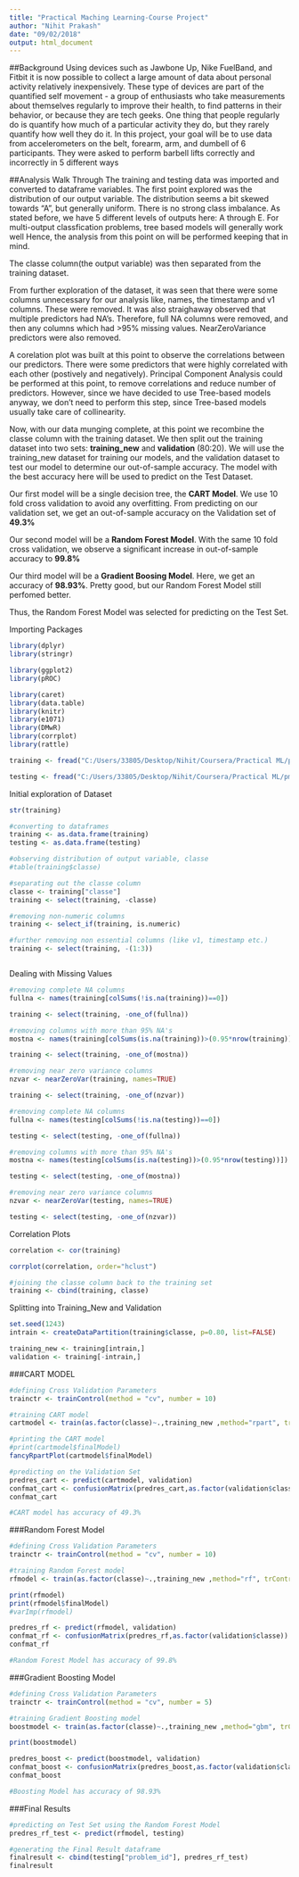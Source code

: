 ---
title: "Practical Maching Learning-Course Project"
author: "Nihit Prakash"
date: "09/02/2018"
output: html_document
---

##Background
Using devices such as Jawbone Up, Nike FuelBand, and Fitbit it is now possible to collect a large amount of data about personal activity relatively inexpensively. These type of devices are part of the quantified self movement - a group of enthusiasts who take measurements about themselves regularly to improve their health, to find patterns in their behavior, or because they are tech geeks. One thing that people regularly do is quantify how much of a particular activity they do, but they rarely quantify how well they do it. In this project, your goal will be to use data from accelerometers on the belt, forearm, arm, and dumbell of 6 participants. They were asked to perform barbell lifts correctly and incorrectly in 5 different ways

##Analysis Walk Through
The training and testing data was imported and converted to dataframe variables.
The first point explored was the distribution of our output variable. The distribution seems a bit skewed towards "A", but generally uniform. There is no strong class imbalance. As stated before, we have 5 different levels of outputs here: A through E. For multi-output classfication problems, tree based models will generally work well Hence, the analysis from this point on will be performed keeping that in mind. 

The classe column(the output variable) was then separated from the training dataset.

From further exploration of the dataset, it was seen that there were some columns unnecessary for our analysis like, names, the timestamp and v1 columns. These were removed. It was also straighaway observed that multiple predictors had NA's. Therefore, full NA columns were removed, and then any columns which had >95% missing values. NearZeroVariance predictors were also removed.

A corelation plot was built at this point to observe the correlations between our predictors. There were some predictors that were highly correlated with each other (postively and negatively). Principal Component Analysis could be performed at this point, to remove correlations and reduce number of predictors. However, since we have decided to use Tree-based models anyway, we don't need to perform this step, since Tree-based models usually take care of collinearity. 

Now, with our data munging complete, at this point we recombine the classe column with the training dataset. We then split out the training dataset into two sets: **training_new** and **validation** (80:20). We will use the training_new dataset for training our models, and the validation dataset to test our model to determine our out-of-sample accuracy. The model with the best accuracy here will be used to predict on the Test Dataset.  

Our first model will be a single decision tree, the **CART Model**. We use 10 fold cross validation to avoid any overfitting. From predicting on our validation set, we get an out-of-sample accuracy on the Validation set of **49.3%**

Our second model will be a **Random Forest Model**. With the same 10 fold cross validation, we observe a significant increase in out-of-sample accuracy to **99.8%**

Our third model will be a **Gradient Boosing Model**. Here, we get an accuracy of **98.93%**. Pretty good, but our Random Forest Model still perfomed better. 

Thus, the Random Forest Model was selected for predicting on the Test Set. 


Importing Packages
```{r Packages, echo=FALSE}

library(dplyr)
library(stringr)

library(ggplot2)
library(pROC)

library(caret)
library(data.table)
library(knitr)
library(e1071)
library(DMwR)
library(corrplot)
library(rattle)

```


```{r Importing Data ,echo=FALSE}

training <- fread("C:/Users/33805/Desktop/Nihit/Coursera/Practical ML/pml-training.csv")

testing <- fread("C:/Users/33805/Desktop/Nihit/Coursera/Practical ML/pml-testing.csv")

```

Initial exploration of Dataset
```{r Initial exploration of Dataset, echo=FALSE}
str(training)

#converting to dataframes
training <- as.data.frame(training)
testing <- as.data.frame(testing)

#observing distribution of output variable, classe
#table(training$classe)

#separating out the classe column
classe <- training["classe"]
training <- select(training, -classe)

#removing non-numeric columns
training <- select_if(training, is.numeric)

#further removing non essential columns (like v1, timestamp etc.)
training <- select(training, -(1:3))



```

Dealing with Missing Values
```{r Dealing with Missing Values for training set, echo=FALSE}

#removing complete NA columns
fullna <- names(training[colSums(!is.na(training))==0])

training <- select(training, -one_of(fullna))

#removing columns with more than 95% NA's
mostna <- names(training[colSums(is.na(training))>(0.95*nrow(training))])

training <- select(training, -one_of(mostna))

#removing near zero variance columns
nzvar <- nearZeroVar(training, names=TRUE)

training <- select(training, -one_of(nzvar))


```


```{r Dealing with Missing Values for testing set, echo=FALSE}

#removing complete NA columns
fullna <- names(testing[colSums(!is.na(testing))==0])

testing <- select(testing, -one_of(fullna))

#removing columns with more than 95% NA's
mostna <- names(testing[colSums(is.na(testing))>(0.95*nrow(testing))])

testing <- select(testing, -one_of(mostna))

#removing near zero variance columns
nzvar <- nearZeroVar(testing, names=TRUE)

testing <- select(testing, -one_of(nzvar))

```

Correlation Plots
```{r Exploring Correlations in the Training Dataset, echo=FALSE}

correlation <- cor(training)

corrplot(correlation, order="hclust")

#joining the classe column back to the training set
training <- cbind(training, classe)
```

Splitting into Training_New and Validation
```{r Splitting training further into training_new and validation datasets}

set.seed(1243)
intrain <- createDataPartition(training$classe, p=0.80, list=FALSE)

training_new <- training[intrain,]
validation <- training[-intrain,]

```

###CART MODEL
```{r CART Model, echo=FALSE}

#defining Cross Validation Parameters
trainctr <- trainControl(method = "cv", number = 10)

#training CART model
cartmodel <- train(as.factor(classe)~.,training_new ,method="rpart", trControl = trainctr)

#printing the CART model
#print(cartmodel$finalModel)
fancyRpartPlot(cartmodel$finalModel)

#predicting on the Validation Set
predres_cart <- predict(cartmodel, validation)
confmat_cart <- confusionMatrix(predres_cart,as.factor(validation$classe))
confmat_cart

#CART model has accuracy of 49.3%


```

###Random Forest Model
```{r Random Forest Model, echo=FALSE}

#defining Cross Validation Parameters
trainctr <- trainControl(method = "cv", number = 10)

#training Random Forest model
rfmodel <- train(as.factor(classe)~.,training_new ,method="rf", trControl = trainctr)

print(rfmodel)
print(rfmodel$finalModel)
#varImp(rfmodel)

predres_rf <- predict(rfmodel, validation)
confmat_rf <- confusionMatrix(predres_rf,as.factor(validation$classe))
confmat_rf

#Random Forest Model has accuracy of 99.8%

```

###Gradient Boosting Model
```{r Gradient Boosting Model, echo=FALSE}

#defining Cross Validation Parameters
trainctr <- trainControl(method = "cv", number = 5)

#training Gradient Boosting model
boostmodel <- train(as.factor(classe)~.,training_new ,method="gbm", trControl = trainctr, verbose = FALSE)

print(boostmodel)

predres_boost <- predict(boostmodel, validation)
confmat_boost <- confusionMatrix(predres_boost,as.factor(validation$classe))
confmat_boost

#Boosting Model has accuracy of 98.93%
```

###Final Results
```{r Final Result, echo=FALSE}

#predicting on Test Set using the Random Forest Model
predres_rf_test <- predict(rfmodel, testing)

#generating the Final Result dataframe
finalresult <- cbind(testing["problem_id"], predres_rf_test)
finalresult

```

